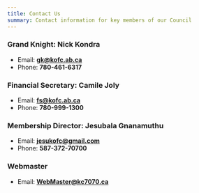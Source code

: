 ```yaml
---
title: Contact Us
summary: Contact information for key members of our Council
---
```

### Grand Knight: **Nick Kondra**
- Email: **gk@kofc.ab.ca**
- Phone: **780-461-6317**

### Financial Secretary: **Camile Joly**
- Email: **fs@kofc.ab.ca**
- Phone: **780-999-1300**

### Membership Director: **Jesubala Gnanamuthu**
- Email: **jesukofc@gmail.com**
- Phone: **587-372-70700**

### Webmaster
- Email: **WebMaster@kc7070.ca**
